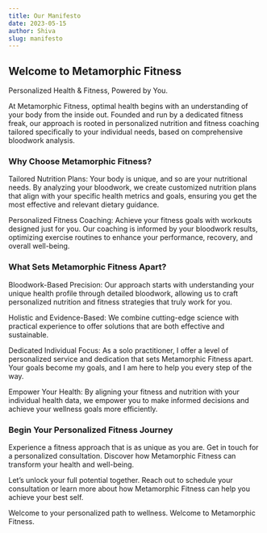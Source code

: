 ```yaml
---
title: Our Manifesto
date: 2023-05-15
author: Shiva
slug: manifesto
---
```


## Welcome to Metamorphic Fitness

Personalized Health & Fitness, Powered by You.

At Metamorphic Fitness, optimal health begins with an understanding of your body from the inside out. Founded and run by a dedicated fitness freak, our approach is rooted in personalized nutrition and fitness coaching tailored specifically to your individual needs, based on comprehensive bloodwork analysis.

### Why Choose Metamorphic Fitness?

Tailored Nutrition Plans: Your body is unique, and so are your nutritional needs. By analyzing your bloodwork, we create customized nutrition plans that align with your specific health metrics and goals, ensuring you get the most effective and relevant dietary guidance.

Personalized Fitness Coaching: Achieve your fitness goals with workouts designed just for you. Our coaching is informed by your bloodwork results, optimizing exercise routines to enhance your performance, recovery, and overall well-being.

### What Sets Metamorphic Fitness Apart?

Bloodwork-Based Precision: Our approach starts with understanding your unique health profile through detailed bloodwork, allowing us to craft personalized nutrition and fitness strategies that truly work for you.

Holistic and Evidence-Based: We combine cutting-edge science with practical experience to offer solutions that are both effective and sustainable.

Dedicated Individual Focus: As a solo practitioner, I offer a level of personalized service and dedication that sets Metamorphic Fitness apart. Your goals become my goals, and I am here to help you every step of the way.

Empower Your Health: By aligning your fitness and nutrition with your individual health data, we empower you to make informed decisions and achieve your wellness goals more efficiently.

### Begin Your Personalized Fitness Journey

Experience a fitness approach that is as unique as you are. Get in touch for a personalized consultation. Discover how Metamorphic Fitness can transform your health and well-being.

Let’s unlock your full potential together. Reach out to schedule your consultation or learn more about how Metamorphic Fitness can help you achieve your best self.

Welcome to your personalized path to wellness. Welcome to Metamorphic Fitness.
